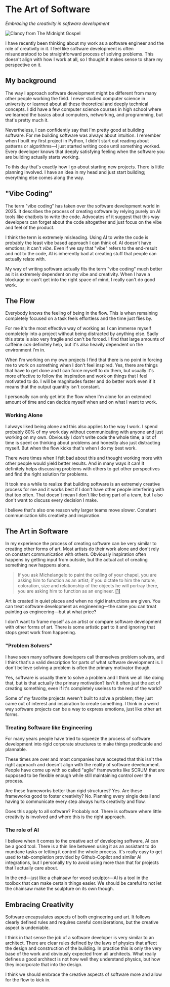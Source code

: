 <title>The Art of Software</title>

# The Art of Software

_Embracing the creativity in software development_

<PostDate date="2025-10-31" />


![Clancy from The Midnight Gospel](/trippy-clancy.webp)

I have recently been thinking about my work as a software engineer and the role of creativity in it. 
I feel like software development is often misunderstood to be straightforward process of solving problems. 
This doesn't align with how I work at all, so I thought it makes sense to share my perspective on it.

## My background

The way I approach software development might be different from many other people working the field. 
I never studied computer science in university or learned about all these theoretical and deeply technical concepts. 
I did have a few computer science courses in high school where we learned the basics about computers, networking, and programming, but that's pretty much it.

Nevertheless, I can confidently say that I'm pretty good at building software.
For me building software was always about intuition. 
I remember when I built my first project in Python, I didn't start out reading about patterns or algorithms—I just started writing code until something worked.
Every developer knows that deeply satisfying feeling when the software you are building actually starts working.

To this day that's exactly how I go about starting new projects. There is little planning involved. 
I have an idea in my head and just start building; everything else comes along the way.

## "Vibe Coding"

The term "vibe coding" has taken over the software development world in 2025. 
It describes the process of creating software by relying purely on AI tools like chatbots to write the code.
Advocates of it suggest that this way developers can forget about the code altogether and just focus on the vibe and feel of the product.

I think the term is extremely misleading. Using AI to write the code is probably the least vibe based approach I can think of.
AI doesn't have emotions; it can't *vibe*. 
Even if we say that "vibe" refers to the end-result and not to the code, AI is inherently bad at creating stuff that people can actually relate with.

My way of writing software actually fits the term "vibe coding" much better as it is extremely dependent on my vibe and creativity. 
When I have a blockage or can't get into the right space of mind, I really can't do good work.

## The Flow

Everybody knows the feeling of being in the flow. This is when remaining completely focused on a task feels effortless and the time just flies by.

For me it's the most effective way of working as I can immerse myself completely into a project without being distracted by anything else. 
Sadly this state is also very fragile and can't be forced. 
I find that large amounts of caffeine *can* definitely help, but it's also heavily dependent on the environment I'm in.

When I'm working on my own projects I find that there is no point in forcing me to work on something when I don't feel inspired. 
Yes, there are things that have to get done and I can force myself to do them,
but usually it's more effective to follow the inspiration and work on things that I feel motivated to do.
I will be magnitudes faster and do better work even if it means that the output quantity isn't constant.

I personally can only get into the flow when I'm alone for an extended amount of time and can decide myself when and on what I want to work.

### Working Alone

I always liked being alone and this also applies to the way I work. 
I spend probably 80% of my work day without communicating with anyone and just working on my own. 
Obviously I don't write code the whole time; a lot of time is spent on thinking about problems and honestly also just distracting myself. 
But when the flow kicks that's when I do my best work.

There were times when I felt bad about this and thought working more with other people would yield better results. 
And in many ways it can! It definitely helps discussing problems with others to get other perspectives and find the right solution for problems.

It took me a while to realize that building software is an extremely creative process for me and it works best if I don't have other people interfering with that too often.
That doesn't mean I don't like being part of a team, but I also don't want to discuss every decision I make.

I believe that's also one reason why larger teams move slower. Constant communication kills creativity and inspiration.

## The Art in Software

In my experience the process of creating software can be very similar to creating other forms of art. 
Most artists do their work alone and don't rely on constant communication with others. 
Obviously inspiration often happens by getting input from outside, but the actual act of creating something new happens alone. 

> If you ask Michelangelo to paint the ceiling of your chapel, you are asking him to function as an artist; if you dictate to him the nature, coloration, size and relationship of the objects he will portray there, you are asking him to function as an engineer. [[1]](https://www.spectacle.org/1199/software.html)

Art is created in quiet places and when no rigid instructions are given. 
You can treat software development as engineering—the same you can treat painting as engineering—but at what price?

I don't want to frame myself as an artist or compare software development with other forms of art.
There is some artistic part to it and ignoring that stops great work from happening.

### "Problem Solvers"

I have seen many software developers call themselves problem solvers, and I think that's a valid description for parts of what software development is.
I don't believe solving a problem is often the primary motivator though. 

Yes, software is usually there to solve a problem and I think we all like doing that, but is that actually the primary motivation?
Isn't it often just the act of creating something, even if it's completely useless to the rest of the world?

Some of my favorite projects weren't built to solve a problem; they just came out of interest and inspiration to create something. 
I think in a weird way software projects can be a way to express emotions, just like other art forms.

### Treating Software like Engineering

For many years people have tried to squeeze the process of software development into rigid corporate structures to make things predictable and plannable.

These times are over and most companies have accepted that this isn't the right approach and doesn't align with the reality of software development. 
People have come up with so called "agile" frameworks like SCRUM that are supposed to be flexible enough while still maintaining control over the process.

Are these frameworks better than rigid structures? Yes. Are these frameworks good to foster creativity? No.
Planning every single detail and having to communicate every step always hurts creativity and flow.

Does this apply to all software? Probably not. 
There is software where little creativity is involved and where this is the right approach.

### The role of AI

I believe when it comes to the creative act of developing software, AI can be a good tool. 
There is a thin line between using it as an assistant to do mundane tasks or letting it control the whole process. 
It's really easy to get used to tab-completion provided by Github-Copilot and similar AI integrations, 
but I personally try to avoid using more than that for projects that I actually care about.

In the end—just like a chainsaw for wood sculptor—AI is a tool in the toolbox that can make certain things easier.
We should be careful to not let the chainsaw make the sculpture on its own though.

## Embracing Creativity

Software encapsulates aspects of both engineering and art. 
It follows clearly defined rules and requires careful considerations, but the creative aspect is undeniable.

I think in that sense the job of a software developer is very similar to an architect. 
There are clear rules defined by the laws of physics that affect the design and construction of the building.
In practice this is only the very base of the work and obviously expected from all architects. 
What really defines a good architect is not how well they understand physics, but how they incorporate that into the design.

I think we should embrace the creative aspects of software more and allow for the flow to kick in.

[comment]: https://www.spectacle.org/1199/software.html

[comment]: https://www.linkedin.com/pulse/software-development-engineering-art-science-slava-imeshev-owb7c/ 

<MadeByHumanBadge/>
